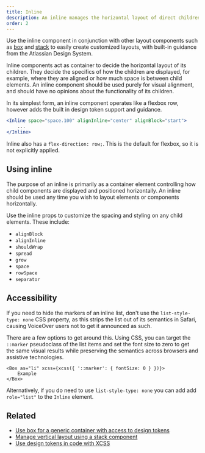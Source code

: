 ```yaml
---
title: Inline
description: An inline manages the horizontal layout of direct children using flexbox.
order: 2
---
```


Use the inline component in conjunction with other layout components such as
[box](/components/primitives/box/usage) and [stack](/components/primitives/stack/usage) to easily
create customized layouts, with built-in guidance from the Atlassian Design System.

Inline components act as container to decide the horizontal layout of its children. They decide the
specifics of how the children are displayed, for example, where they are aligned or how much space
is between child elements. An inline component should be used purely for visual alignment, and
should have no opinions about the functionality of its children.

In its simplest form, an inline component operates like a flexbox row, however adds the built in
design token support and guidance.

```jsx
<Inline space="space.100" alignInline="center" alignBlock="start">
	...
</Inline>
```

Inline also has a `flex-direction: row;`. This is the default for flexbox, so it is not explicitly
applied.

## Using inline

The purpose of an inline is primarily as a container element controlling how child components are
displayed and positioned horizontally. An inline should be used any time you wish to layout elements
or components horizontally.

Use the inline props to customize the spacing and styling on any child elements. These include:

- `alignBlock`
- `alignInline`
- `shouldWrap`
- `spread`
- `grow`
- `space`
- `rowSpace`
- `separator`

## Accessibility

If you need to hide the markers of an inline list, don't use the `list-style-type: none` CSS
property, as this strips the list out of its semantics in Safari, causing VoiceOver users not to get
it announced as such.

There are a few options to get around this. Using CSS, you can target the `::marker` pseudoclass of
the list items and set the font size to zero to get the same visual results while preserving the
semantics across browsers and assistive technologies.

```tsx
<Box as="li" xcss={xcss({ '::marker': { fontSize: 0 } })}>
	Example
</Box>
```

Alternatively, if you do need to use `list-style-type: none` you can add add `role="list"` to the
`Inline` element.

## Related

- [Use box for a generic container with access to design tokens](/components/primitives/box/usage)
- [Manage vertical layout using a stack component](/components/primitives/stack/usage)
- [Use design tokens in code with XCSS](/components/primitives/XCSS/usage)
